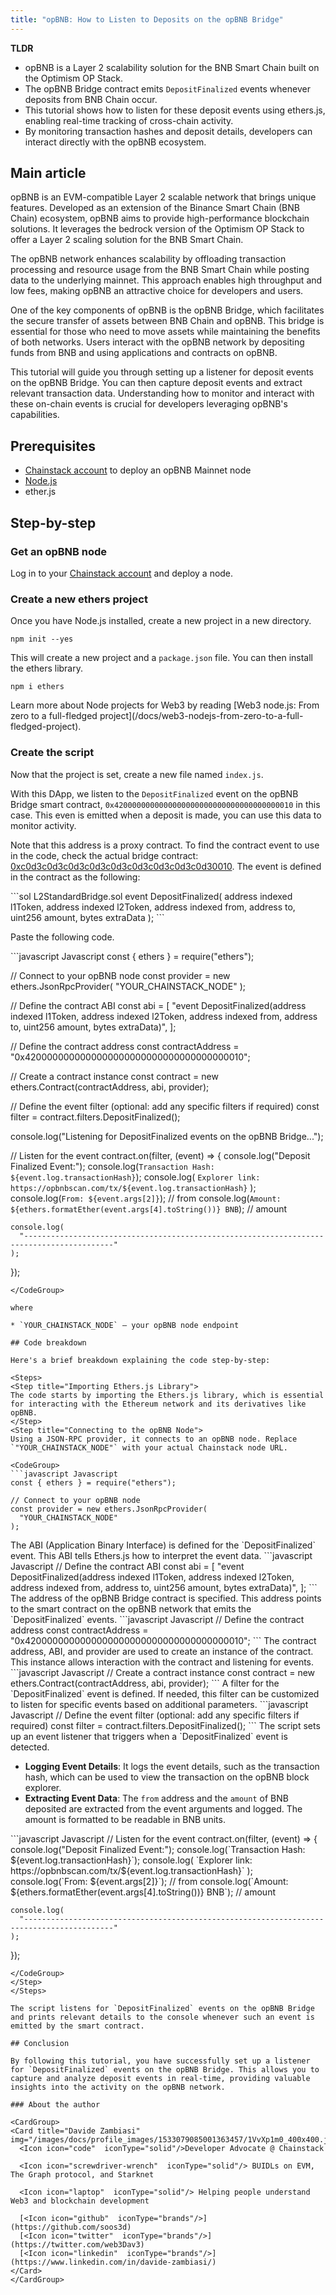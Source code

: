 ```yaml
---
title: "opBNB: How to Listen to Deposits on the opBNB Bridge"
---
```


**TLDR**
* opBNB is a Layer 2 scalability solution for the BNB Smart Chain built on the Optimism OP Stack.
* The opBNB Bridge contract emits `DepositFinalized` events whenever deposits from BNB Chain occur.
* This tutorial shows how to listen for these deposit events using ethers.js, enabling real-time tracking of cross-chain activity.
* By monitoring transaction hashes and deposit details, developers can interact directly with the opBNB ecosystem.

## Main article

opBNB is an EVM-compatible Layer 2 scalable network that brings unique features. Developed as an extension of the Binance Smart Chain (BNB Chain) ecosystem, opBNB aims to provide high-performance blockchain solutions. It leverages the bedrock version of the Optimism OP Stack to offer a Layer 2 scaling solution for the BNB Smart Chain.

The opBNB network enhances scalability by offloading transaction processing and resource usage from the BNB Smart Chain while posting data to the underlying mainnet. This approach enables high throughput and low fees, making opBNB an attractive choice for developers and users.

One of the key components of opBNB is the opBNB Bridge, which facilitates the secure transfer of assets between BNB Chain and opBNB. This bridge is essential for those who need to move assets while maintaining the benefits of both networks. Users interact with the opBNB network by depositing funds from BNB and using applications and contracts on opBNB.

This tutorial will guide you through setting up a listener for deposit events on the opBNB Bridge. You can then capture deposit events and extract relevant transaction data. Understanding how to monitor and interact with these on-chain events is crucial for developers leveraging opBNB's capabilities.

## Prerequisites

* [Chainstack account](https://console.chainstack.com/) to deploy an opBNB Mainnet node
* [Node.js](https://nodejs.org/en)
* ether.js

## Step-by-step

### Get an opBNB node

Log in to your [Chainstack account](https://console.chainstack.com/) and deploy a node.

### Create a new ethers project

Once you have Node.js installed, create a new project in a new directory.

```
npm init --yes
```

This will create a new project and a `package.json` file. You can then install the ethers library.

```
npm i ethers
```

<Info>
  Learn more about Node projects for Web3 by reading [Web3 node.js: From zero to a full-fledged project](/docs/web3-nodejs-from-zero-to-a-full-fledged-project).
</Info>

### Create the script

Now that the project is set, create a new file named `index.js`.

With this DApp, we listen to the `DepositFinalized` event on the opBNB Bridge smart contract, `0x4200000000000000000000000000000000000010` in this case. This even is emitted when a deposit is made, you can use this data to monitor activity.

Note that this address is a proxy contract. To find the contract event to use in the code, check the actual bridge contract: [0xc0d3c0d3c0d3c0d3c0d3c0d3c0d3c0d3c0d30010](https://opbnbscan.com/address/0xc0d3c0d3c0d3c0d3c0d3c0d3c0d3c0d3c0d30010?view=contract_code\&p=1\&tab=Contract#F7#L58). The event is defined in the contract as the following:

<CodeGroup>
  ```sol L2StandardBridge.sol
  event DepositFinalized(
      address indexed l1Token,
      address indexed l2Token,
      address indexed from,
      address to,
      uint256 amount,
      bytes extraData
  );
  ```
</CodeGroup>

Paste the following code.

<CodeGroup>
  ```javascript Javascript
  const { ethers } = require("ethers");

  // Connect to your opBNB node
  const provider = new ethers.JsonRpcProvider(
    "YOUR_CHAINSTACK_NODE"
  );

  // Define the contract ABI
  const abi = [
    "event DepositFinalized(address indexed l1Token, address indexed l2Token, address indexed from, address to, uint256 amount, bytes extraData)",
  ];

  // Define the contract address
  const contractAddress = "0x4200000000000000000000000000000000000010";

  // Create a contract instance
  const contract = new ethers.Contract(contractAddress, abi, provider);

  // Define the event filter (optional: add any specific filters if required)
  const filter = contract.filters.DepositFinalized();

  console.log("Listening for DepositFinalized events on the opBNB Bridge...");

  // Listen for the event
  contract.on(filter, (event) => {
    console.log("Deposit Finalized Event:");
    console.log(`Transaction Hash: ${event.log.transactionHash}`);
    console.log(
      `Explorer link: https://opbnbscan.com/tx/${event.log.transactionHash}`
    );
    console.log(`From: ${event.args[2]}`); // from
    console.log(`Amount: ${ethers.formatEther(event.args[4].toString())} BNB`); // amount

    console.log(
      "------------------------------------------------------------------------------------------"
    );
  });
  ```
</CodeGroup>

where

* `YOUR_CHAINSTACK_NODE` — your opBNB node endpoint

## Code breakdown

Here's a brief breakdown explaining the code step-by-step:

<Steps>
  <Step title="Importing Ethers.js Library">
  The code starts by importing the Ethers.js library, which is essential for interacting with the Ethereum network and its derivatives like opBNB.
  </Step>
  <Step title="Connecting to the opBNB Node">
  Using a JSON-RPC provider, it connects to an opBNB node. Replace `"YOUR_CHAINSTACK_NODE"` with your actual Chainstack node URL.

<CodeGroup>
  ```javascript Javascript
  const { ethers } = require("ethers");

  // Connect to your opBNB node
  const provider = new ethers.JsonRpcProvider(
    "YOUR_CHAINSTACK_NODE"
  );
  ```
</CodeGroup>
  </Step>
  <Step title="Defining the Contract ABI">
  The ABI (Application Binary Interface) is defined for the `DepositFinalized` event. This ABI tells Ethers.js how to interpret the event data.

<CodeGroup>
  ```javascript Javascript
  // Define the contract ABI
  const abi = [
    "event DepositFinalized(address indexed l1Token, address indexed l2Token, address indexed from, address to, uint256 amount, bytes extraData)",
  ];
  ```
</CodeGroup>
  </Step>
  <Step title="Specifying the Contract Address">
  The address of the opBNB Bridge contract is specified. This address points to the smart contract on the opBNB network that emits the `DepositFinalized` events.

<CodeGroup>
  ```javascript Javascript
  // Define the contract address
  const contractAddress = "0x4200000000000000000000000000000000000010";
  ```
</CodeGroup>
  </Step>
  <Step title="Creating a Contract Instance">
  The contract address, ABI, and provider are used to create an instance of the contract. This instance allows interaction with the contract and listening for events.

<CodeGroup>
  ```javascript Javascript
  // Create a contract instance
  const contract = new ethers.Contract(contractAddress, abi, provider);
  ```
</CodeGroup>
  </Step>
  <Step title="Defining the Event Filter">
  A filter for the `DepositFinalized` event is defined. If needed, this filter can be customized to listen for specific events based on additional parameters.

<CodeGroup>
  ```javascript Javascript
  // Define the event filter (optional: add any specific filters if required)
  const filter = contract.filters.DepositFinalized();
  ```
</CodeGroup>
  </Step>
  <Step title="Handling the Event">
  The script sets up an event listener that triggers when a `DepositFinalized` event is detected.

   * **Logging Event Details**: It logs the event details, such as the transaction hash, which can be used to view the transaction on the opBNB block explorer.
   * **Extracting Event Data**: The `from` address and the `amount` of BNB deposited are extracted from the event arguments and logged. The amount is formatted to be readable in BNB units.

<CodeGroup>
  ```javascript Javascript
  // Listen for the event
  contract.on(filter, (event) => {
    console.log("Deposit Finalized Event:");
    console.log(`Transaction Hash: ${event.log.transactionHash}`);
    console.log(
      `Explorer link: https://opbnbscan.com/tx/${event.log.transactionHash}`
    );
    console.log(`From: ${event.args[2]}`); // from
    console.log(`Amount: ${ethers.formatEther(event.args[4].toString())} BNB`); // amount

    console.log(
      "------------------------------------------------------------------------------------------"
    );
  });
  ```
</CodeGroup>
  </Step>
</Steps>

The script listens for `DepositFinalized` events on the opBNB Bridge and prints relevant details to the console whenever such an event is emitted by the smart contract.

## Conclusion

By following this tutorial, you have successfully set up a listener for `DepositFinalized` events on the opBNB Bridge. This allows you to capture and analyze deposit events in real-time, providing valuable insights into the activity on the opBNB network.

### About the author

<CardGroup>
  <Card title="Davide Zambiasi" img="/images/docs/profile_images/1533079085001363457/1VvXp1m0_400x400.jpg">
    <Icon icon="code"  iconType="solid"/>Developer Advocate @ Chainstack

    <Icon icon="screwdriver-wrench"  iconType="solid"/> BUIDLs on EVM, The Graph protocol, and Starknet

    <Icon icon="laptop"  iconType="solid"/> Helping people understand Web3 and blockchain development

    [<Icon icon="github"  iconType="brands"/>](https://github.com/soos3d)
    [<Icon icon="twitter"  iconType="brands"/>](https://twitter.com/web3Dav3)
    [<Icon icon="linkedin"  iconType="brands"/>](https://www.linkedin.com/in/davide-zambiasi/)
  </Card>
</CardGroup>
